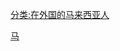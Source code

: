 {{Navbox
|name  = 海外马来西亚裔
|title = [[File:Flag of Malaysia.svg|20x20px|link=|alt=]] 海外馬來西亞裔
|state = {{{state|autocollapse}}}
|listclass = hlist
|image = [[File:Flag of Malaysia.svg|link=|alt=|border|110px]]
|above = 
'''[[馬來西亞人]]''' . '''[[海外马来西亚人]]'''
|group1 = 東亞
|list1  = 
* {{link-en|馬來西亞-文萊關係#文化聯繫|Brunei–Malaysia_relations#Cultural_links|汶萊}}<small>（[[汶萊馬來人]]、{{link-en|馬來西亞裔汶萊人|Malaysians in Brunei|在汶萊的馬來西亞華人}}）</small>
* {{link-en|馬來西亞裔新加坡人|Malaysians in Singapore|新加坡}}<small>（[[新加坡馬來人]]、[[新加坡華人#马来西亚华人及其它鄰國華人移民|在新加坡的馬來西亞華人]]、[[峇峇娘惹]]）</small>
* {{link-en|馬來西亞裔菲律賓人|Malaysians in Philippines|菲律賓}}<small>（{{link-en|菲律賓馬來人|Filipinos of Malay descent}}）</small>
* 印度尼西亚
* {{link-en|Category:在巴布亞新幾内亞的馬來西亞人|Category:Malaysian emigrants to Papua New Guinea|巴布亞紐幾内亞}}
* {{link-en|Category:在泰馬來西亞人|Category:Malaysian diaspora in Thailand|泰國}}<small>（[[泰國馬來人]]、[[峇峇娘惹]]）</small>
* {{link-en|馬來西亞裔緬甸人|Malaysians in Myanmar|緬甸}}<small>（{{link-en|緬甸馬來人|Burmese Malays}}、[[峇峇娘惹]]）</small>
* {{link-en|Category:在華馬來西亞人|Category:Malaysian_emigrants_to_China|中國大陸}}<small>（[[馬來西亞華人#华人与现代中国|在華馬來西亞華人、馬來西亞]][[归国华侨|歸僑]]、{{link-en|分类:马来裔中國人|Category:Chinese_people_of_Malay_descent|在華馬來西亞馬來人、中國马来人}}）</small>
*[[:Category:在香港的馬來西亞人|香港]]
* 澳門
* [[在臺馬來西亞人|台灣]]</small>
* {{link-ja|在日馬來西亞人|在日マレーシア人|日本}}

|group2 = 大洋洲
|list2  = 
*  [[在澳大利亞的馬來西亞人|澳大利亞]]
** {{link-en|科科斯群岛马来人|Cocos Malays|科科斯基林群岛}}
** [[圣诞岛#人口和宗教|圣诞岛]]
*  {{link-en|馬來西亞裔新西蘭人|Malaysian New Zealanders|新西蘭}}

|group3 = 南亞
|list3  = 
* {{link-en|馬來西亞裔印度人|Malaysians in India|印度}}
* {{link-en|馬來西亞裔斯里蘭卡人|Malaysians in Sri Lanka|斯里蘭卡}}<small>（[[斯里兰卡马来人]]）</small>
* {{link-en|Category:馬來西亞裔尼泊爾人|Category:Malaysian_expatriates_in_Nepal|尼泊爾}}
* 孟加拉

|group4 =阿拉伯世界
|list4  = 
* {{link-en|在埃及的马来西亞人|Malaysians in Egypt|埃及}}<small>（{{link-en|埃及马来人|Malays in Egypt}}）</small>
* {{link-en|阿聯酋的新住民#馬來西亞人|Expatriates in the United Arab Emirates#Malaysians|阿聯酋}}
* 卡塔尔
* 利比亚

|group5 = 歐洲
|list5  = 
* {{link-en|在英馬來西亞人|Malaysians in the United Kingdom|英國}} 
* {{link-en|Category:在比利時的馬來西亞人|Category:Malaysian emigrants to Belgium |比利時}} 
* {{link-en|Category:在荷馬來西亞人|Category:Malaysian emigrants to the Netherlands|荷蘭}} 
* {{link-en|Category:在德馬來西亞人|Category:Malaysian diaspora in Germany|德國}} 
* {{link-en|Category:在法馬來西亞人|Category:Malaysian diaspora in France|法國}} 

|group6 = 美洲
|list6  = 
* {{link-en|馬來西亞裔加拿大人|Malaysian Canadians|加拿大}}
* {{link-en|馬來西亞裔美國人|Malaysian Americans|美國}}

|group7 = 非洲
|list7  = 
* 南非<small>（[[開普馬來人]]）</small>

|below = 另见 : {{link-en|海外馬來人|Overseas Malays}}，{{link-en|淡米爾裔馬來西亞僑民|Malaysian Tamil diaspora}}，{{link-en|華裔馬來西亞僑民|Malaysian Chinese diaspora}}，[[海外新加坡人]]，{{link-en|海外印尼人|Overseas Indonesians}}
}}<noinclude>
{{collapsible option}}
[[Category:亞洲族群模板|马]]
[[分类:在外国的马来西亚人]]
</noinclude>
